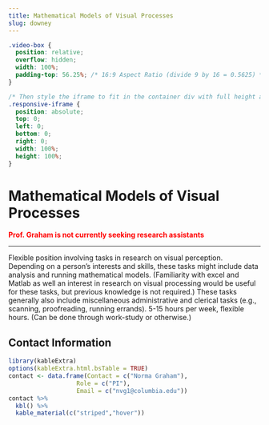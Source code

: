 ```yaml
---
title: Mathematical Models of Visual Processes
slug: downey
---
```


```css
.video-box {
  position: relative;
  overflow: hidden;
  width: 100%;
  padding-top: 56.25%; /* 16:9 Aspect Ratio (divide 9 by 16 = 0.5625) */
}

/* Then style the iframe to fit in the container div with full height and width */
.responsive-iframe {
  position: absolute;
  top: 0;
  left: 0;
  bottom: 0;
  right: 0;
  width: 100%;
  height: 100%;
}
```

# Mathematical Models of Visual Processes

<span style="color:red">
**Prof. Graham is not currently seeking research assistants**
</span>

***

Flexible position involving tasks in research on visual perception.  Depending on a person's interests and skills, these tasks might include data analysis and running mathematical models.  (Familiarity with excel and Matlab as well an interest in research on visual processing would be useful for these tasks, but previous knowledge is not required.)  These tasks generally also include miscellaneous administrative and clerical tasks (e.g., scanning, proofreading, running errands).  5-15 hours per week, flexible hours.  (Can be done through work-study or otherwise.)



## Contact Information

```r
library(kableExtra)
options(kableExtra.html.bsTable = TRUE)
contact <- data.frame(Contact = c("Norma Graham"),
                   Role = c("PI"),
                   Email = c("nvg1@columbia.edu"))
contact %>%
  kbl() %>%
  kable_material(c("striped","hover"))
                   
                   
```

